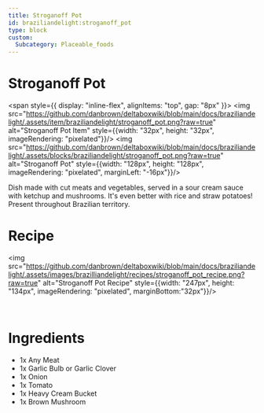 ```yaml
---
title: Stroganoff Pot
id: braziliandelight:stroganoff_pot
type: block
custom:
  Subcategory: Placeable_foods
---
```


# Stroganoff Pot

<span style={{ display: "inline-flex", alignItems: "top", gap: "8px" }}>
  <img src="https://github.com/danbrown/deltaboxwiki/blob/main/docs/braziliandelight/.assets/item/braziliandelight/stroganoff_pot.png?raw=true"
         alt="Stroganoff Pot Item" style={{width: "32px", height: "32px", imageRendering: "pixelated"}}/>
  <img src="https://github.com/danbrown/deltaboxwiki/blob/main/docs/braziliandelight/.assets/blocks/braziliandelight/stroganoff_pot.png?raw=true"
         alt="Stroganoff Pot" style={{width: "128px", height: "128px", imageRendering: "pixelated", marginLeft: "-16px"}}/>
</span>

Dish made with cut meats and vegetables, served in a sour cream sauce with ketchup and mushrooms.
It's even better with rice and straw potatoes!
Present throughout Brazilian territory.

# Recipe

<img src="https://github.com/danbrown/deltaboxwiki/blob/main/docs/braziliandelight/.assets/images/brazilliandelight/recipes/stroganoff_pot_recipe.png?raw=true" alt="Stroganoff Pot Recipe" style={{width: "247px", height: "134px", imageRendering: "pixelated", marginBottom:"32px"}}/>

<br/>

# Ingredients

- 1x Any Meat
- 1x Garlic Bulb or Garlic Clover
- 1x Onion
- 1x Tomato
- 1x Heavy Cream Bucket
- 1x Brown Mushroom